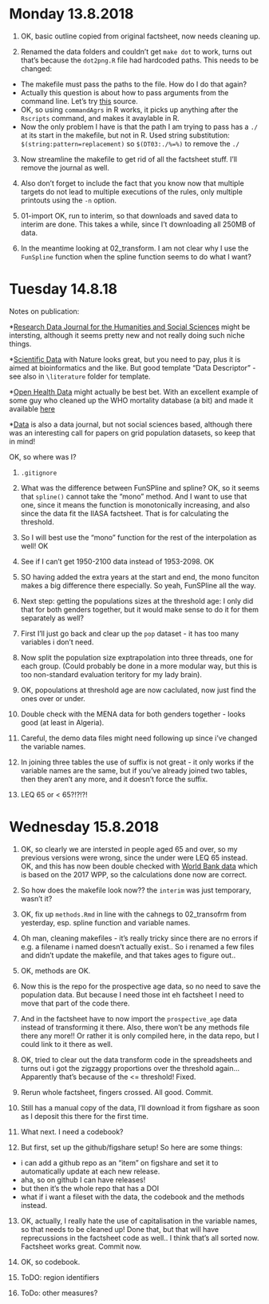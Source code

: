 
# Monday 13.8.2018

1. OK, basic outline copied from original factsheet, now needs cleaning up.

2. Renamed the data folders and couldn't get `make dot` to work, turns out that's because the `dot2png.R` file had hardcoded paths. This needs to be changed: 

* The makefile must pass the paths to the file. How do I do that again?
* Actually this question is about how to pass arguments from the command line. Let's try [this](http://tuxette.nathalievilla.org/?p=1696) source. 
* OK, so using `commandAgrs` in R works, it picks up anything after the `Rscripts` command, and makes it avaylable in R. 
* Now the only problem I have is that the path I am trying to pass has a `./` at its start in the makefile, but not in R. Used string substitution: `$(string:pattern=replacement)` so `$(DT03:./%=%)` to remove the `./`

3. Now streamline the makefile to get rid of all the factsheet stuff. I'll remove the journal as well. 

4. Also don't forget to include the fact that you know now that multiple targets do not lead to multiple executions of the rules, only multiple printouts using the `-n` option. 

5. 01-import OK, run to interim, so that downloads and saved data to interim are done. This takes a while, since I't downloading all 250MB of data. 

6. In the meantime looking at 02_transform. I am not clear why I use the `FunSpline` function when the spline function seems to do what I want?

# Tuesday 14.8.18

Notes on publication:

*[Research Data Journal for the Humanities and Social Sciences](http://booksandjournals.brillonline.com/content/journals/24523666) might be intersting, although it seems pretty new and not really doing such niche things. 

*[Scientific Data](https://www.nature.com/sdata/publish#templates) with Nature looks great, but you need to pay, plus it is aimed at bioinformatics and the like. But good template "Data Descriptor" - see also in `\literature` folder for template. 

*[Open Health Data](https://openhealthdata.metajnl.com/) might actually be best bet. With an excellent example of some guy who cleaned up the WHO mortality database (a bit) and made it available [here](https://openhealthdata.metajnl.com/articles/10.5334/ohd.ao/)

*[Data](http://www.mdpi.com/journal/data/special_issues/spatial_denominator) is also a data journal, but not social sciences based, although there was an interesting call for papers on grid population datasets, so keep that in mind!

OK, so where was I?

1. `.gitignore`

2. What was the difference between FunSPline and spline? OK, so it seems that `spline()` cannot take the "mono" method. And I want to use that one, since it means the function is monotonically increasing, and also since the data fit the IIASA factsheet. That is for calculating the threshold. 

3. So I will best use the "mono" function for the rest of the interpolation as well! OK

4. See if I can't get 1950-2100 data instead of 1953-2098. OK

5. SO having added the extra years at the start and end, the mono funciton makes a big difference there especially. So yeah, FunSPline all the way. 

6. Next step: getting the populations sizes at the threshold age: I only did that for both genders together, but it would make sense to do it for them separately as well? 

7. First I'll just go back and clear up the `pop` dataset - it has too many variables i don't need. 

8. Now split the population size exptrapolation into three threads, one for each group. (Could probably be done in a more modular way, but this is too non-standard evaluation teritory for my lady brain). 

9. OK, popoulations at threshold age are now caclulated, now just find the ones over or under. 

10. Double check with the MENA data for both genders together - looks good (at least in Algeria). 

11. Careful, the demo data files might need following up since i've changed the variable names. 

12. In joining three tables the use of suffix is not great - it only works if the variable names are the same, but if you've already joined two tables, then they aren't any more, and it doesn't force the suffix.

13. LEQ 65 or < 65?!?!?! 

# Wednesday 15.8.2018

1. OK, so clearly we are intersted in people aged 65 and over, so my previous versions were wrong, since the under were LEQ 65 instead. OK, and this has now been double checked with [World Bank data](https://data.worldbank.org/indicator/SP.POP.65UP.TO.ZS?end=2017&start=1960&view=chart) which is based on the 2017 WPP, so the calculations done now are correct. 

2. So how does the makefile look now?? the `interim` was just temporary, wasn't it?

3. OK, fix up `methods.Rmd` in line with the cahnegs to 02_transofrm from yesterday, esp. spline function and variable names. 

4. Oh man, cleaning makefiles - it's really tricky since there are no errors if e.g. a filename i named doesn't actually exist.. So i renamed a few files and didn't update the makefile, and that takes ages to figure out.. 

5. OK, methods are OK. 

6. Now this is the repo for the prospective age data, so no need to save the population data. But because I need those int eh factsheet I need to move that part of the code there. 

7. And in the factsheet have to now import the `prospective_age` data instead of transforming it there.  Also, there won't be any methods file there any more!! Or rather it is only compiled here, in the data repo, but I could link to it there as well. 

8. OK, tried to clear out the data transform code in the spreadsheets and turns out i got the zigzaggy proportions over the threshold again... Apparently that's because of the <= threshold! Fixed.

9. Rerun whole factsheet, fingers crossed. All good. Commit. 

10. Still has a manual copy of the data, I'll download it from figshare as soon as I deposit this there for the first time. 

11. What next. I need a codebook?

12. But first, set up the github/figshare setup! So here are some things:

* i can add a github repo as an "item" on figshare and set it to automatically update at each new release.
* aha, so on github I can have releases!
* but then it's the whole repo that has a DOI
* what if i want a fileset with the data, the codebook and the methods instead. 

13. OK, actually, I really hate the use of capitalisation in the variable names, so that needs to be cleaned up! Done that, but that will have reprecussions in the factsheet code as well.. I think that's all sorted now. Factsheet works great. Commit now. 

14. OK, so codebook. 

15. ToDO: region identifiers

16. ToDo: other measures?
